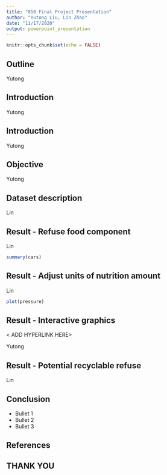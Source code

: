 ```yaml
---
title: "850 Final Project Presentation"
author: "Yutong Liu, Lin Zhao"
date: "11/17/2020"
output: powerpoint_presentation
---
```


```r
knitr::opts_chunk$set(echo = FALSE)
```

## Outline

Yutong

## Introduction

Yutong 

## Introduction

Yutong

## Objective

Yutong

## Dataset description

Lin

## Result - Refuse food component

Lin

```r
summary(cars)
```

## Result - Adjust units of nutrition amount

Lin

```r
plot(pressure)
```


## Result - Interactive graphics

< ADD HYPERLINK HERE>

Yutong

## Result - Potential recyclable refuse

Lin

## Conclusion

- Bullet 1
- Bullet 2
- Bullet 3

## References

## THANK YOU



